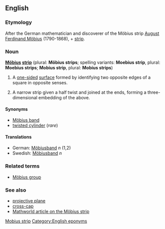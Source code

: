 ==English==
{{Wikipedia}}
===Etymology===
After the German mathematician and discoverer of the Möbius strip [[w:August Ferdinand Möbius|August Ferdinand Möbius]] (1790-1868), + [[strip]].

===Noun===
'''[[w:August Möbius|Möbius]] [[strip]]''' (plural: '''Möbius strips'''; spelling variants: '''Moebius strip''', plural: '''Moebius strips'''; '''Mobius strip''', plural: '''Mobius strips''')

# {{topology}} A [[one-sided]] [[surface]] formed by identifying two opposite edges of a square in opposite senses.
# A narrow strip given a half twist and joined at the ends, forming a three-dimensional embedding of the above.

====Synonyms====
*[[Möbius band]]
*[[twisted cylinder]] (''rare'')

====Translations====
*German: [[Möbiusband]] ''n'' (1,2)
*Swedish: [[Möbiusband]] ''n''

===Related terms===
*[[Möbius group]]

===See also===
*[[projective plane]]
*[[cross-cap]]
*[http://mathworld.wolfram.com/MoebiusStrip.html Mathworld article on the Möbius strip]

[[Category:English words spelled with diacritics or ligatures|Mobius strip]]
[[Category:English eponyms]]